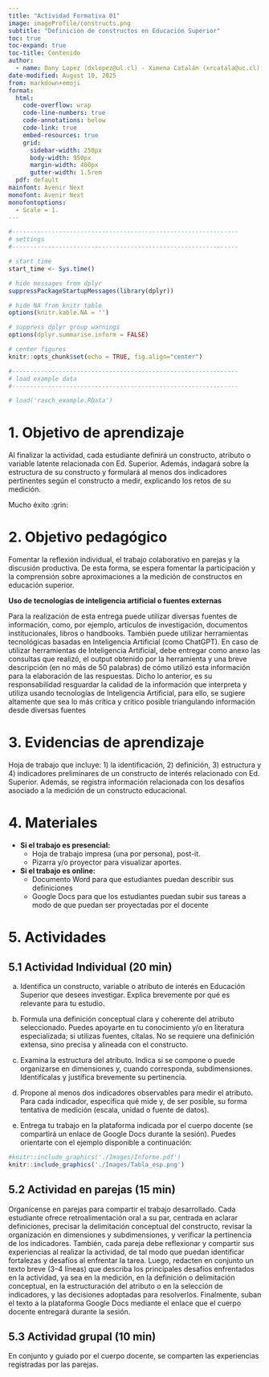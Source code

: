 ```yaml
---
title: "Actividad Formativa 01"
image: imageProfile/constructs.png
subtitle: "Definición de constructos en Educación Superior"
toc: true
toc-expand: true
toc-title: Contenido
author:
  - name: Dany Lopez (dxlopez@ul.cl) - Ximena Catalán (xrcatala@uc.cl)
date-modified: August 10, 2025
from: markdown+emoji
format:
  html:
    code-overflow: wrap
    code-line-numbers: true
    code-annotations: below
    code-link: true
    embed-resources: true
    grid:
      sidebar-width: 250px
      body-width: 950px
      margin-width: 400px
      gutter-width: 1.5rem
  pdf: default
mainfont: Avenir Next
monofont: Avenir Next
monofontoptions: 
  - Scale = 1.
---
```


```r

#---------------------------------------------------------------
# settings
#---------------------------------------------------------------

# start time
start_time <- Sys.time()

# hide messages from dplyr
suppressPackageStartupMessages(library(dplyr))

# hide NA from knitr table
options(knitr.kable.NA = '')

# suppress dplyr group warnings
options(dplyr.summarise.inform = FALSE)

# center figures
knitr::opts_chunk$set(echo = TRUE, fig.align="center")

#---------------------------------------------------------------
# load example data
#---------------------------------------------------------------

# load('rasch_example.RData')

```

# 1. Objetivo de aprendizaje

Al finalizar la actividad, cada estudiante definirá un constructo, atributo o variable latente relacionada con Ed. Superior. Además, indagará sobre la estructura de su constructo y formulará al menos dos indicadores pertinentes según el constructo a medir, explicando los retos de su medición.

Mucho éxito :grin:

# 2. Objetivo pedagógico

Fomentar la reflexión individual, el trabajo colaborativo en parejas y la discusión productiva. De esta forma, se espera fomentar la participación y la comprensión sobre aproximaciones a la medición de constructos en educación superior.

::: {.callout-important title="Importante"}
**Uso de tecnologías de inteligencia artificial o fuentes externas**

Para la realización de esta entrega puede utilizar diversas fuentes de información, como, por ejemplo, artículos de investigación, documentos institucionales, libros o handbooks. También puede utilizar herramientas tecnológicas basadas en Inteligencia Artificial (como ChatGPT). En caso de utilizar herramientas de Inteligencia Artificial, debe entregar como anexo las consultas que realizó, el output obtenido por la herramienta y una breve descripción (en no más de 50 palabras) de cómo utilizó esta información para la elaboración de las respuestas. Dicho lo anterior, es su responsabilidad resguardar la calidad de la información que interpreta y utiliza usando tecnologías de Inteligencia Artificial, para ello, se sugiere altamente que sea lo más crítica y critico posible triangulando información desde diversas fuentes
:::

# 3. Evidencias de aprendizaje

Hoja de trabajo que incluye: 1) la identificación, 2) definición, 3) estructura y 4) indicadores preliminares de un constructo de interés relacionado con Ed. Superior. Además, se registra información relacionada con los desafíos asociado a la medición de un constructo educacional.

# 4. Materiales

-   **Si el trabajo es presencial:**
    -   Hoja de trabajo impresa (una por persona), post-it.
    -   Pizarra y/o proyector para visualizar aportes.
-   **Si el trabajo es online:**
    -   Documento Word para que estudiantes puedan describir sus definiciones
    -   Google Docs para que los estudiantes puedan subir sus tareas a modo de que puedan ser proyectadas por el docente

# 5. Actividades

## 5.1 Actividad Individual (20 min)

a)  Identifica un constructo, variable o atributo de interés en Educación Superior que desees investigar. Explica brevemente por qué es relevante para tu estudio.

b)  Formula una definición conceptual clara y coherente del atributo seleccionado. Puedes apoyarte en tu conocimiento y/o en literatura especializada; si utilizas fuentes, cítalas. No se requiere una definición extensa, sino precisa y alineada con el constructo.

c)  Examina la estructura del atributo. Indica si se compone o puede organizarse en dimensiones y, cuando corresponda, subdimensiones. Identifícalas y justifica brevemente su pertinencia.

d)  Propone al menos dos indicadores observables para medir el atributo. Para cada indicador, especifica qué mide y, de ser posible, su forma tentativa de medición (escala, unidad o fuente de datos).

e)  Entrega tu trabajo en la plataforma indicada por el cuerpo docente (se compartirá un enlace de Google Docs durante la sesión). Puedes orientarte con el ejemplo disponible a continuación:

```r

#knitr::include_graphics('./Images/Informe.pdf')
knitr::include_graphics('./Images/Tabla_esp.png')

```

## 5.2 Actividad en parejas (15 min)

Organícense en parejas para compartir el trabajo desarrollado. Cada estudiante ofrece retroalimentación oral a su par, centrada en aclarar definiciones, precisar la delimitación conceptual del constructo, revisar la organización en dimensiones y subdimensiones, y verificar la pertinencia de los indicadores. También, cada pareja debe reflexionar y compartir sus experiencias al realizar la actividad, de tal modo que puedan identificar fortalezas y desafíos al enfrentar la tarea. Luego, redacten en conjunto un texto breve (3--4 líneas) que describa los principales desafíos enfrentados en la actividad, ya sea en la medición, en la definición o delimitación conceptual, en la estructuración del atributo o en la selección de indicadores, y las decisiones adoptadas para resolverlos. Finalmente, suban el texto a la plataforma Google Docs mediante el enlace que el cuerpo docente entregará durante la sesión.

## 5.3 Actividad grupal (10 min)

En conjunto y guiado por el cuerpo docente, se comparten las experiencias registradas por las parejas.
